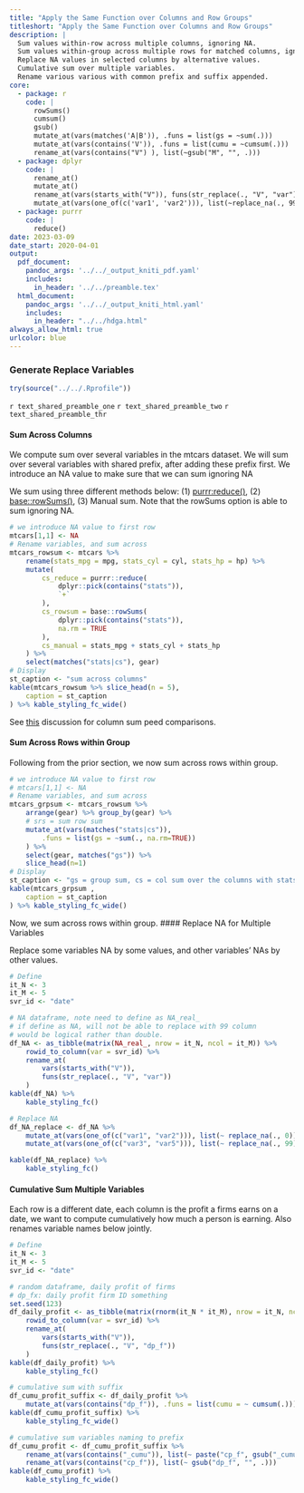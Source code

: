 ```yaml
---
title: "Apply the Same Function over Columns and Row Groups"
titleshort: "Apply the Same Function over Columns and Row Groups"
description: |
  Sum values within-row across multiple columns, ignoring NA. 
  Sum values within-group across multiple rows for matched columns, ignoring NA.
  Replace NA values in selected columns by alternative values.
  Cumulative sum over multiple variables.
  Rename various various with common prefix and suffix appended.
core:
  - package: r
    code: |
      rowSums()
      cumsum()
      gsub()
      mutate_at(vars(matches('A|B')), .funs = list(gs = ~sum(.)))
      mutate_at(vars(contains('V')), .funs = list(cumu = ~cumsum(.)))
      rename_at(vars(contains("V") ), list(~gsub("M", "", .)))
  - package: dplyr
    code: |
      rename_at()
      mutate_at()
      rename_at(vars(starts_with("V")), funs(str_replace(., "V", "var")))
      mutate_at(vars(one_of(c('var1', 'var2'))), list(~replace_na(., 99)))
  - package: purrr
    code: |
      reduce()
date: 2023-03-09
date_start: 2020-04-01
output:
  pdf_document:
    pandoc_args: '../../_output_kniti_pdf.yaml'
    includes:
      in_header: '../../preamble.tex'
  html_document:
    pandoc_args: '../../_output_kniti_html.yaml'
    includes:
      in_header: "../../hdga.html"
always_allow_html: true
urlcolor: blue
---
```


### Generate Replace Variables

```r
try(source("../../.Rprofile"))
```

`r text_shared_preamble_one`
`r text_shared_preamble_two`
`r text_shared_preamble_thr`

#### Sum Across Columns

We compute sum over several variables in the mtcars dataset. We will sum over several variables with shared prefix, after adding these prefix first. We introduce an NA value to make sure that we can sum ignoring NA

We sum using three different methods below: (1) [purrr:reduce()](https://purrr.tidyverse.org/reference/reduce.html), (2) [base::rowSums()](https://www.rdocumentation.org/packages/base/versions/3.6.2/topics/colSums), (3) Manual sum. Note that the rowSums option is able to sum ignoring NA. 

```r
# we introduce NA value to first row
mtcars[1,1] <- NA
# Rename variables, and sum across
mtcars_rowsum <- mtcars %>%
    rename(stats_mpg = mpg, stats_cyl = cyl, stats_hp = hp) %>%
    mutate(
        cs_reduce = purrr::reduce(
            dplyr::pick(contains("stats")),
            `+`
        ),
        cs_rowsum = base::rowSums(
            dplyr::pick(contains("stats")),
            na.rm = TRUE
        ),
        cs_manual = stats_mpg + stats_cyl + stats_hp
    ) %>%
    select(matches("stats|cs"), gear)
# Display
st_caption <- "sum across columns"
kable(mtcars_rowsum %>% slice_head(n = 5),
    caption = st_caption
) %>% kable_styling_fc_wide()
```

See [this](https://stackoverflow.com/a/72069394/8280804) discussion for column sum peed comparisons. 

#### Sum Across Rows within Group

Following from the prior section, we now sum across rows within group. 

```r
# we introduce NA value to first row
# mtcars[1,1] <- NA
# Rename variables, and sum across
mtcars_grpsum <- mtcars_rowsum %>%  
    arrange(gear) %>% group_by(gear) %>%
    # srs = sum row sum
    mutate_at(vars(matches("stats|cs")), 
        .funs = list(gs = ~sum(., na.rm=TRUE))
    ) %>% 
    select(gear, matches("gs")) %>% 
    slice_head(n=1)
# Display
st_caption <- "gs = group sum, cs = col sum over the columns with stats as prefix, sum across rows after col sum; gear = 4 difference for cs_rowsum_gs because it allowed for summing ignoring NA for values across columns"
kable(mtcars_grpsum ,
    caption = st_caption
) %>% kable_styling_fc_wide()
```


Now, we sum across rows within group. 
#### Replace NA for Multiple Variables

Replace some variables NA by some values, and other variables' NAs by other values.

```r
# Define
it_N <- 3
it_M <- 5
svr_id <- "date"

# NA dataframe, note need to define as NA_real_
# if define as NA, will not be able to replace with 99 column
# would be logical rather than double.
df_NA <- as_tibble(matrix(NA_real_, nrow = it_N, ncol = it_M)) %>%
    rowid_to_column(var = svr_id) %>%
    rename_at(
        vars(starts_with("V")),
        funs(str_replace(., "V", "var"))
    )
kable(df_NA) %>%
    kable_styling_fc()

# Replace NA
df_NA_replace <- df_NA %>%
    mutate_at(vars(one_of(c("var1", "var2"))), list(~ replace_na(., 0))) %>%
    mutate_at(vars(one_of(c("var3", "var5"))), list(~ replace_na(., 99)))

kable(df_NA_replace) %>%
    kable_styling_fc()
```

#### Cumulative Sum Multiple Variables

Each row is a different date, each column is the profit a firms earns on a date, we want to compute cumulatively how much a person is earning. Also renames variable names below jointly.

```r
# Define
it_N <- 3
it_M <- 5
svr_id <- "date"

# random dataframe, daily profit of firms
# dp_fx: daily profit firm ID something
set.seed(123)
df_daily_profit <- as_tibble(matrix(rnorm(it_N * it_M), nrow = it_N, ncol = it_M)) %>%
    rowid_to_column(var = svr_id) %>%
    rename_at(
        vars(starts_with("V")),
        funs(str_replace(., "V", "dp_f"))
    )
kable(df_daily_profit) %>%
    kable_styling_fc()

# cumulative sum with suffix
df_cumu_profit_suffix <- df_daily_profit %>%
    mutate_at(vars(contains("dp_f")), .funs = list(cumu = ~ cumsum(.)))
kable(df_cumu_profit_suffix) %>%
    kable_styling_fc_wide()

# cumulative sum variables naming to prefix
df_cumu_profit <- df_cumu_profit_suffix %>%
    rename_at(vars(contains("_cumu")), list(~ paste("cp_f", gsub("_cumu", "", .), sep = ""))) %>%
    rename_at(vars(contains("cp_f")), list(~ gsub("dp_f", "", .)))
kable(df_cumu_profit) %>%
    kable_styling_fc_wide()
```
